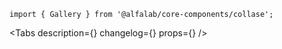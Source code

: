


<Meta
    title='Компоненты/Gallery'
    component={Gallery}
/>

<!-- Canvas -->

<Story name='Gallery'>
    <Gallery>
    </Gallery>
</Story>

<!-- Docs -->

<ComponentHeader
    name='Gallery'
    version={version}
    package='@alfalab/core-components/Gallery'
    stage={1}
/>

```tsx
import { Gallery } from '@alfalab/core-components/collase';
```

<Tabs
    description={<Description />}
    changelog={<Changelog />}
    props={<Props of={Gallery} />}
/>
